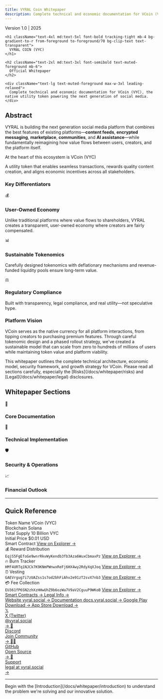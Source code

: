 ```yaml
---
title: VYRAL Coin Whitepaper
description: Complete technical and economic documentation for VCoin (VYC)
---
```



<div className="relative overflow-hidden rounded-2xl bg-gradient-to-br from-primary/10 via-primary/5 to-background p-8 md:p-12 border border-primary/20 mb-8">
  <div className="relative z-10">
    <div className="inline-flex items-center gap-2 px-3 py-1 rounded-full bg-primary/10 border border-primary/20 text-sm font-medium text-primary mb-4">
      <span className="relative flex h-2 w-2">
        <span className="animate-ping absolute inline-flex h-full w-full rounded-full bg-primary opacity-75"></span>
        <span className="relative inline-flex rounded-full h-2 w-2 bg-primary"></span>
      </span>
      Version 1.0 | 2025
    </div>

    <h1 className="text-4xl md:text-5xl font-bold tracking-tight mb-4 bg-gradient-to-r from-foreground to-foreground/70 bg-clip-text text-transparent">
      VYRAL COIN (VYC)
    </h1>

    <h2 className="text-2xl md:text-3xl font-semibold text-muted-foreground mb-6">
      Official Whitepaper
    </h2>

    <div className="text-lg text-muted-foreground max-w-3xl leading-relaxed">
      Complete technical and economic documentation for VCoin (VYC), the native utility token powering the next generation of social media.
    </div>
  </div>

  <div className="absolute -right-20 -top-20 h-64 w-64 rounded-full bg-primary/5 blur-3xl"></div>
  <div className="absolute -left-20 -bottom-20 h-64 w-64 rounded-full bg-primary/5 blur-3xl"></div>
</div>

## Abstract

<div className="text-lg leading-relaxed space-y-4">

VYRAL is building the next generation social media platform that combines the best features of existing platforms—**content feeds**, **encrypted messaging**, **marketplace**, **communities**, and **AI assistance**—while fundamentally reimagining how value flows between users, creators, and the platform itself.

<div className="p-6 rounded-xl bg-gradient-to-r from-primary/10 to-primary/5 border border-primary/20 my-6">
  <p className="text-xl font-semibold text-foreground mb-2">
    At the heart of this ecosystem is VCoin (VYC)
  </p>
  <p className="text-muted-foreground">
    A utility token that enables seamless transactions, rewards quality content creation, and aligns economic incentives across all stakeholders.
  </p>
</div>

</div>

### Key Differentiators

<div className="grid grid-cols-1 md:grid-cols-3 gap-4 my-8">
  <div className="group relative overflow-hidden rounded-xl border border-border bg-card p-6 transition-all hover:border-primary/50 hover:shadow-lg">
    <div className="text-4xl mb-4">💰</div>
    <h3 className="text-lg font-semibold mb-2">User-Owned Economy</h3>
    <p className="text-sm text-muted-foreground">
      Unlike traditional platforms where value flows to shareholders, VYRAL creates a transparent, user-owned economy where creators are fairly compensated.
    </p>
    <div className="absolute inset-0 bg-gradient-to-br from-primary/5 to-transparent opacity-0 group-hover:opacity-100 transition-opacity -z-10"></div>
  </div>

  <div className="group relative overflow-hidden rounded-xl border border-border bg-card p-6 transition-all hover:border-primary/50 hover:shadow-lg">
    <div className="text-4xl mb-4">📊</div>
    <h3 className="text-lg font-semibold mb-2">Sustainable Tokenomics</h3>
    <p className="text-sm text-muted-foreground">
      Carefully designed tokenomics with deflationary mechanisms and revenue-funded liquidity pools ensure long-term value.
    </p>
    <div className="absolute inset-0 bg-gradient-to-br from-primary/5 to-transparent opacity-0 group-hover:opacity-100 transition-opacity -z-10"></div>
  </div>

  <div className="group relative overflow-hidden rounded-xl border border-border bg-card p-6 transition-all hover:border-primary/50 hover:shadow-lg">
    <div className="text-4xl mb-4">⚖️</div>
    <h3 className="text-lg font-semibold mb-2">Regulatory Compliance</h3>
    <p className="text-sm text-muted-foreground">
      Built with transparency, legal compliance, and real utility—not speculative hype.
    </p>
    <div className="absolute inset-0 bg-gradient-to-br from-primary/5 to-transparent opacity-0 group-hover:opacity-100 transition-opacity -z-10"></div>
  </div>
</div>

### Platform Vision

<div className="p-6 rounded-xl border border-border bg-card/50 my-6">
  <p className="text-lg leading-relaxed">
    VCoin serves as the native currency for all platform interactions, from tipping creators to purchasing premium features. Through careful tokenomic design and a phased rollout strategy, we've created a sustainable model that can scale from zero to hundreds of millions of users while maintaining token value and platform viability.
  </p>
</div>

<Callout type="warn" title="⚠️ Important Notice">
  This whitepaper outlines the complete technical architecture, economic model, security framework, and growth strategy for VCoin. Please read all sections carefully, especially the [Risks](/docs/whitepaper/risks) and [Legal](/docs/whitepaper/legal) disclosures.
</Callout>

## Whitepaper Sections

<div className="space-y-8 my-12">

<div>
  <div className="flex items-center gap-3 mb-6">
    <div className="flex h-10 w-10 items-center justify-center rounded-lg bg-primary/10 text-primary text-xl font-bold">
      📖
    </div>
    <h3 className="text-2xl font-bold">Core Documentation</h3>
  </div>

  <Cards>
    <Card
      title="Introduction"
      href="/docs/whitepaper/introduction"
      description="The problem we're solving, our solution, and platform overview"
    />
    <Card
      title="Token Economics"
      href="/docs/whitepaper/token-economics"
      description="Distribution model, utility, and revenue framework"
    />
    <Card
      title="Liquidity Strategy"
      href="/docs/whitepaper/liquidity-strategy"
      description="Bootstrap plan and decentralized exchange (DEX) launch"
    />
  </Cards>
</div>

<div>
  <div className="flex items-center gap-3 mb-6">
    <div className="flex h-10 w-10 items-center justify-center rounded-lg bg-primary/10 text-primary text-xl font-bold">
      🔧
    </div>
    <h3 className="text-2xl font-bold">Technical Implementation</h3>
  </div>

  <Cards>
    <Card
      title="Smart Contracts"
      href="/docs/whitepaper/smart-contracts"
      description="Technical architecture and contract specifications"
    />
    <Card
      title="User Experience"
      href="/docs/whitepaper/user-experience"
      description="How users earn, spend, and withdraw VCoin"
    />
    <Card
      title="Governance"
      href="/docs/whitepaper/governance"
      description="Community input and platform evolution"
    />
  </Cards>
</div>

<div>
  <div className="flex items-center gap-3 mb-6">
    <div className="flex h-10 w-10 items-center justify-center rounded-lg bg-primary/10 text-primary text-xl font-bold">
      🛡️
    </div>
    <h3 className="text-2xl font-bold">Security & Operations</h3>
  </div>

  <Cards>
    <Card
      title="Security & Compliance"
      href="/docs/whitepaper/security-compliance"
      description="Protection measures and regulatory framework"
    />
    <Card
      title="Roadmap"
      href="/docs/whitepaper/roadmap"
      description="Launch timeline, milestones, and development phases"
    />
  </Cards>
</div>

<div>
  <div className="flex items-center gap-3 mb-6">
    <div className="flex h-10 w-10 items-center justify-center rounded-lg bg-primary/10 text-primary text-xl font-bold">
      📈
    </div>
    <h3 className="text-2xl font-bold">Financial Outlook</h3>
  </div>

  <Cards>
    <Card
      title="Projections"
      href="/docs/whitepaper/projections"
      description="Financial forecasts and growth scenarios"
    />
    <Card
      title="Risks"
      href="/docs/whitepaper/risks"
      description="Important risks, challenges, and mitigation strategies"
    />
    <Card
      title="Legal"
      href="/docs/whitepaper/legal"
      description="Disclaimers, legal specifications, and regulatory notices"
    />
  </Cards>
</div>

</div>

---

## Quick Reference

<div className="mt-8 mb-6">
  <Tabs items={['Token Info', 'Contracts Info', 'Platform', 'Community']}>
    <Tab value="Token Info">
      <div className="grid grid-cols-1 md:grid-cols-2 gap-4 p-4">
        <div className="space-y-3">
          <div className="flex items-center justify-between p-3 rounded-lg bg-muted/50">
            <span className="text-sm font-medium text-muted-foreground">Token Name</span>
            <span className="font-semibold">VCoin (VYC)</span>
          </div>
          <div className="flex items-center justify-between p-3 rounded-lg bg-muted/50">
            <span className="text-sm font-medium text-muted-foreground">Blockchain</span>
            <span className="font-semibold">Solana</span>
          </div>
          <div className="flex items-center justify-between p-3 rounded-lg bg-muted/50">
            <span className="text-sm font-medium text-muted-foreground">Total Supply</span>
            <span className="font-semibold">10 Billion VYC</span>
          </div>
        </div>
        <div className="space-y-3">
          <div className="flex items-center justify-between p-3 rounded-lg bg-muted/50">
            <span className="text-sm font-medium text-muted-foreground">Initial Price</span>
            <span className="font-semibold">$0.01 USD</span>
          </div>
          <div className="flex flex-col gap-2 p-3 rounded-lg bg-muted/50">
            <span className="text-sm font-medium text-muted-foreground">Smart Contract</span>
            <a href="https://explorer.solana.com/address/Wuk2WeBmQGZHBq3E8k5iPrPHWbPbCvkJEzM1cDRWYt6?cluster=devnet" className="text-sm font-mono text-primary hover:underline break-all">
              View on Explorer →
            </a>
          </div>
        </div>
      </div>
    </Tab>
    <Tab value="Contracts Info">
      <div className="grid grid-cols-1 md:grid-cols-2 gap-3 p-4">
        <div className="rounded-lg border border-primary/20 bg-gradient-to-br from-primary/5 to-primary/10 p-4">
          <div className="flex items-center gap-2 mb-2">
            <span className="text-base">💰</span>
            <span className="font-semibold text-xs">Reward Distribution</span>
          </div>
          <code className="text-[10px] font-mono text-primary/80 break-all block mb-2">EqjS5FgEfoGe9wnrRkvWyKendb3fb3Aza6WuxCbmaxPz</code>
          <a href="https://explorer.solana.com/address/EqjS5FgEfoGe9wnrRkvWyKendb3fb3Aza6WuxCbmaxPz?cluster=devnet" target="_blank" rel="noopener noreferrer" className="text-[10px] text-primary hover:underline">
            View on Explorer →
          </a>
        </div>
        <div className="rounded-lg border border-primary/20 bg-gradient-to-br from-primary/5 to-primary/10 p-4">
          <div className="flex items-center gap-2 mb-2">
            <span className="text-base">🔥</span>
            <span className="font-semibold text-xs">Burn Tracker</span>
          </div>
          <code className="text-[10px] font-mono text-primary/80 break-all block mb-2">HMf4URTq1NJCk7K9KNmPWnwxReFj6HX4wy2RdyXqXJoq</code>
          <a href="https://explorer.solana.com/address/HMf4URTq1NJCk7K9KNmPWnwxReFj6HX4wy2RdyXqXJoq?cluster=devnet" target="_blank" rel="noopener noreferrer" className="text-[10px] text-primary hover:underline">
            View on Explorer →
          </a>
        </div>
        <div className="rounded-lg border border-primary/20 bg-gradient-to-br from-primary/5 to-primary/10 p-4">
          <div className="flex items-center gap-2 mb-2">
            <span className="text-base">⏰</span>
            <span className="font-semibold text-xs">Vesting</span>
          </div>
          <code className="text-[10px] font-mono text-primary/80 break-all block mb-2">GAEVrgug7i7zUAZss1s7od2bhFiAhv2e91zT2svX7nb3</code>
          <a href="https://explorer.solana.com/address/GAEVrgug7i7zUAZss1s7od2bhFiAhv2e91zT2svX7nb3?cluster=devnet" target="_blank" rel="noopener noreferrer" className="text-[10px] text-primary hover:underline">
            View on Explorer →
          </a>
        </div>
        <div className="rounded-lg border border-primary/20 bg-gradient-to-br from-primary/5 to-primary/10 p-4">
          <div className="flex items-center gap-2 mb-2">
            <span className="text-base">💳</span>
            <span className="font-semibold text-xs">Fee Collection</span>
          </div>
          <code className="text-[10px] font-mono text-primary/80 break-all block mb-2">EU361fP6SN2zhXzHHwUhZ9b6ozWa7V9aV2CguuP9WKoB</code>
          <a href="https://explorer.solana.com/address/EU361fP6SN2zhXzHHwUhZ9b6ozWa7V9aV2CguuP9WKoB?cluster=devnet" target="_blank" rel="noopener noreferrer" className="text-[10px] text-primary hover:underline">
            View on Explorer →
          </a>
        </div>
      </div>
      <div className="flex gap-2 px-4 pb-4">
        <a href="/docs/whitepaper/smart-contracts" className="flex-1 flex items-center justify-between p-2 rounded-lg bg-muted/50 hover:bg-muted transition-colors group text-xs">
          <span className="font-medium">Smart Contracts</span>
          <span className="text-primary group-hover:translate-x-1 transition-transform">→</span>
        </a>
        <a href="/docs/whitepaper/legal" className="flex-1 flex items-center justify-between p-2 rounded-lg bg-muted/50 hover:bg-muted transition-colors group text-xs">
          <span className="font-medium">Legal Info</span>
          <span className="text-primary group-hover:translate-x-1 transition-transform">→</span>
        </a>
      </div>
    </Tab>
    <Tab value="Platform">
      <div className="grid grid-cols-1 md:grid-cols-2 gap-4 p-4">
        <a href="https://vyral.social" className="flex items-center justify-between p-4 rounded-lg bg-muted/50 hover:bg-muted transition-colors group">
          <span className="font-medium">Website</span>
          <span className="text-primary group-hover:translate-x-1 transition-transform">vyral.social →</span>
        </a>
        <a href="https://docs.vyral.social" className="flex items-center justify-between p-4 rounded-lg bg-muted/50 hover:bg-muted transition-colors group">
          <span className="font-medium">Documentation</span>
          <span className="text-primary group-hover:translate-x-1 transition-transform">docs.vyral.social →</span>
        </a>
        <a href="https://play.google.com/store" className="flex items-center justify-between p-4 rounded-lg bg-muted/50 hover:bg-muted transition-colors group">
          <span className="font-medium">Google Play</span>
          <span className="text-primary group-hover:translate-x-1 transition-transform">Download →</span>
        </a>
        <a href="https://apps.apple.com" className="flex items-center justify-between p-4 rounded-lg bg-muted/50 hover:bg-muted transition-colors group">
          <span className="font-medium">App Store</span>
          <span className="text-primary group-hover:translate-x-1 transition-transform">Download →</span>
        </a>
      </div>
    </Tab>
    <Tab value="Community">
      <div className="grid grid-cols-1 md:grid-cols-2 gap-4 p-4">
        <a href="https://x.com/vyral.social" className="flex items-center gap-3 p-4 rounded-lg bg-muted/50 hover:bg-muted transition-colors group">
          <span className="text-2xl">𝕏</span>
          <div className="flex-1">
            <div className="font-medium">X (Twitter)</div>
            <div className="text-sm text-muted-foreground">@vyral.social</div>
          </div>
          <span className="text-primary group-hover:translate-x-1 transition-transform">→</span>
        </a>
        <a href="https://discord.gg/vyral" className="flex items-center gap-3 p-4 rounded-lg bg-muted/50 hover:bg-muted transition-colors group">
          <span className="text-2xl">💬</span>
          <div className="flex-1">
            <div className="font-medium">Discord</div>
            <div className="text-sm text-muted-foreground">Join Community</div>
          </div>
          <span className="text-primary group-hover:translate-x-1 transition-transform">→</span>
        </a>
        <a href="https://github.com/vyral" className="flex items-center gap-3 p-4 rounded-lg bg-muted/50 hover:bg-muted transition-colors group">
          <span className="text-2xl">👨‍💻</span>
          <div className="flex-1">
            <div className="font-medium">GitHub</div>
            <div className="text-sm text-muted-foreground">Open Source</div>
          </div>
          <span className="text-primary group-hover:translate-x-1 transition-transform">→</span>
        </a>
        <a href="mailto:legal@vyral.social" className="flex items-center gap-3 p-4 rounded-lg bg-muted/50 hover:bg-muted transition-colors group">
          <span className="text-2xl">📧</span>
          <div className="flex-1">
            <div className="font-medium">Support</div>
            <div className="text-sm text-muted-foreground">legal at vyral.social</div>
          </div>
          <span className="text-primary group-hover:translate-x-1 transition-transform">→</span>
        </a>
      </div>
    </Tab>
  </Tabs>
</div>

---

<div className="mt-8">
  <Callout title="📚 Start Reading" type="info">
    Begin with the [Introduction](/docs/whitepaper/introduction) to understand the problem we're solving and our innovative solution.
  </Callout>
</div>
